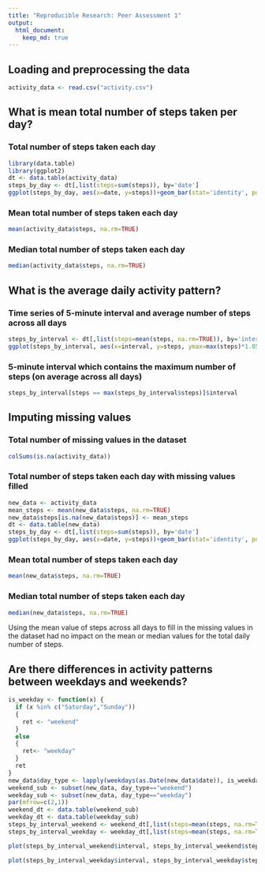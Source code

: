 ```yaml
---
title: "Reproducible Research: Peer Assessment 1"
output: 
  html_document:
    keep_md: true
---
```



## Loading and preprocessing the data
```r
activity_data <- read.csv("activity.csv")
```



## What is mean total number of steps taken per day?
### Total number of steps taken each day
```r
library(data.table)
library(ggplot2)
dt <- data.table(activity_data)
steps_by_day <- dt[,list(steps=sum(steps)), by='date']
ggplot(steps_by_day, aes(x=date, y=steps))+geom_bar(stat='identity', position='dodge')+theme(axis.text.x=element_text(angle=90,hjust=1,vjust=0.5))
```

### Mean total number of steps taken each day
```r
mean(activity_data$steps, na.rm=TRUE)
```

### Median total number of steps taken each day
```r
median(activity_data$steps, na.rm=TRUE)
```

## What is the average daily activity pattern?
### Time series of 5-minute interval and average number of steps across all days
```r
steps_by_interval <- dt[,list(steps=mean(steps, na.rm=TRUE)), by='interval']
ggplot(steps_by_interval, aes(x=interval, y=steps, ymax=max(steps)*1.05))+geom_line(stat='identity', position='dodge')+theme(axis.text.x=element_text(angle=90,hjust=1,vjust=0.5))
```

### 5-minute interval which contains the maximum number of steps (on average across all days)
```r
steps_by_interval[steps == max(steps_by_interval$steps)]$interval
```


## Imputing missing values
### Total number of missing values in the dataset
```r
colSums(is.na(activity_data))
```

### Total number of steps taken each day with missing values filled
```r
new_data <- activity_data
mean_steps <- mean(new_data$steps, na.rm=TRUE)
new_data$steps[is.na(new_data$steps)] <- mean_steps
dt <- data.table(new_data)
steps_by_day <- dt[,list(steps=sum(steps)), by='date']
ggplot(steps_by_day, aes(x=date, y=steps))+geom_bar(stat='identity', position='dodge')+theme(axis.text.x=element_text(angle=90,hjust=1,vjust=0.5))
```

### Mean total number of steps taken each day
```r
mean(new_data$steps, na.rm=TRUE)
```

### Median total number of steps taken each day
```r
median(new_data$steps, na.rm=TRUE)
```

Using the mean value of steps across all days to fill in the missing values in the dataset had no impact on the mean or median values for the total daily number of steps.


## Are there differences in activity patterns between weekdays and weekends?
```r
is_weekday <- function(x) {
  if (x %in% c("Saturday","Sunday")) 
  {
    ret <- "weekend"
  } 
  else 
  {
    ret<- "weekday"
  }
  ret
}
new_data$day_type <- lapply(weekdays(as.Date(new_data$date)), is_weekday)
weekend_sub <- subset(new_data, day_type=="weekend")
weekday_sub <- subset(new_data, day_type=="weekday")
par(mfrow=c(2,1))
weekend_dt <- data.table(weekend_sub)
weekday_dt <- data.table(weekday_sub)
steps_by_interval_weekend <- weekend_dt[,list(steps=mean(steps, na.rm=TRUE)), by='interval']
steps_by_interval_weekday <- weekday_dt[,list(steps=mean(steps, na.rm=TRUE)), by='interval']

plot(steps_by_interval_weekend$interval, steps_by_interval_weekend$steps, type="l", ylab="Number of steps", xlab="Interval", main="weekend")

plot(steps_by_interval_weekday$interval, steps_by_interval_weekday$steps, type="l", ylab="Number of steps", xlab="Interval", main="weekday")
```